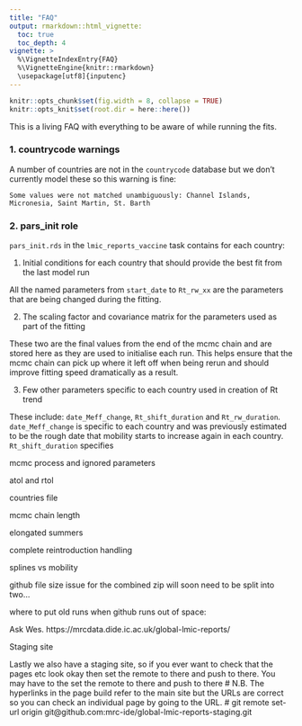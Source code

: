 ```yaml
---
title: "FAQ"
output: rmarkdown::html_vignette:
  toc: true
  toc_depth: 4  
vignette: >
  %\VignetteIndexEntry{FAQ}
  %\VignetteEngine{knitr::rmarkdown}
  \usepackage[utf8]{inputenc}
---
```


```r
knitr::opts_chunk$set(fig.width = 8, collapse = TRUE)
knitr::opts_knit$set(root.dir = here::here())
```

This is a living FAQ with everything to be aware of while running the fits. 


### 1. countrycode warnings

A number of countries are not in the `countrycode` database but we don't currently model these so this warning is fine:

```
Some values were not matched unambiguously: Channel Islands, Micronesia, Saint Martin, St. Barth
```

### 2. pars_init role

`pars_init.rds` in the `lmic_reports_vaccine` task contains for each country:

1. Initial conditions for each country that should provide the best fit from the last model run

All the named parameters from `start_date` to `Rt_rw_xx` are the parameters that are
being changed during the fitting.

2. The scaling factor and covariance matrix for the parameters used as part of the fitting

These two are the final values from the end of the mcmc chain and are stored here as they
are used to initialise each run. This helps ensure that the mcmc chain can pick up where it
left off when being rerun and should improve fitting speed dramatically as a result.

3. Few other parameters specific to each country used in creation of Rt trend 

These include: `date_Meff_change`, `Rt_shift_duration` and `Rt_rw_duration`. `date_Meff_change`
is specific to each country and was previously estimated to be the rough date that mobility
starts to increase again in each country. `Rt_shift_duration` specifies

mcmc process and ignored parameters

atol and rtol

countries file

mcmc chain length

elongated summers

complete reintroduction handling 

splines vs mobility

github file size issue for the combined zip will soon need to be split into two...

where to put old runs when github runs out of space:

Ask Wes. https://mrcdata.dide.ic.ac.uk/global-lmic-reports/

Staging site

Lastly we also have a staging site, so if you ever want to check that the pages etc look okay 
then set the remote to there and push to there. You may have to the set the remote to there and push to there
# N.B. The hyperlinks in the page build refer to the main site but the URLs are correct so you can check an individual page by going to the URL.
# git remote set-url origin git@github.com:mrc-ide/global-lmic-reports-staging.git



